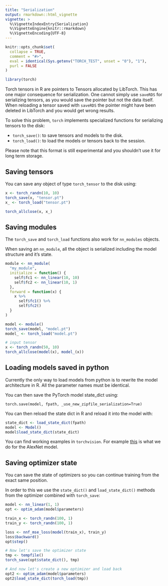 ```yaml
---
title: "Serialization"
output: rmarkdown::html_vignette
vignette: >
  %\VignetteIndexEntry{Serialization}
  %\VignetteEngine{knitr::rmarkdown}
  %\VignetteEncoding{UTF-8}
---
```


```r
knitr::opts_chunk$set(
  collapse = TRUE,
  comment = "#>",
  eval = identical(Sys.getenv("TORCH_TEST", unset = "0"), "1"),
  purl = FALSE
)
```

```r
library(torch)
```

Torch tensors in R are pointers to Tensors allocated by LibTorch.
This has one major consequence for serialization. One cannot simply
use `saveRDS` for serializing tensors, as you would save the pointer but not the data itself. When reloading a tensor saved with `saveRDS` the pointer might have been deleted in LibTorch and you would get wrong results.

To solve this problem, `torch` implements specialized functions for serializing tensors to the disk:

- `torch_save()`: to save tensors and models to the disk.
- `torch_load()`: to load the models or tensors back to the session.

Please note that this format is still experimental and you shouldn't use it for long term storage.

## Saving tensors

You can save any object of type `torch_tensor` to the disk using:

```r
x <- torch_randn(10, 10)
torch_save(x, "tensor.pt")
x_ <- torch_load("tensor.pt")

torch_allclose(x, x_)
```
## Saving modules

The `torch_save` and `torch_load` functions also work for `nn_modules` objects.

When saving an `nn_module`, all the object is serialized including the model structure and it's state.

```r
module <- nn_module(
  "my_module",
  initialize = function() {
    self$fc1 <- nn_linear(10, 10)
    self$fc2 <- nn_linear(10, 1)
  },
  forward = function(x) {
    x %>% 
      self$fc1() %>% 
      self$fc2()
  }
)

model <- module()
torch_save(model, "model.pt")
model_ <- torch_load("model.pt")

# input tensor
x <- torch_randn(50, 10)
torch_allclose(model(x), model_(x))
```
## Loading models saved in python

Currently the only way to load models from python is to rewrite the model architecture in R. All the parameter names must be identical.

You can then save the PyTorch model state_dict using:

```
torch.save(model, fpath, _use_new_zipfile_serialization=True)
```

You can then reload the state dict in R and reload it into the model with:

```r
state_dict <- load_state_dict(fpath)
model <- Model()
model$load_state_dict(state_dict)
```

You can find working examples in `torchvision`. For example [this](https://github.com/mlverse/torchvision/blob/main/R/models-alexnet.R#L2-L63) is what we do for the AlexNet model.


## Saving optimizer state

You can save the state of optimizers so you can continue training from the exact same
position.

In order to this we use the `state_dict()` and `load_state_dict()` methods from
the optimizer combined with `torch_save`:

```r
model <- nn_linear(1, 1)
opt <- optim_adam(model$parameters)

train_x <- torch_randn(100, 1)
train_y <- torch_randn(100, 1)

loss <- nnf_mse_loss(model(train_x), train_y)
loss$backward()
opt$step()

# Now let's save the optimizer state
tmp <- tempfile()
torch_save(opt$state_dict(), tmp)

# And now let's create a new optimizer and load back
opt2 <- optim_adam(model$parameters)
opt2$load_state_dict(torch_load(tmp))
```
